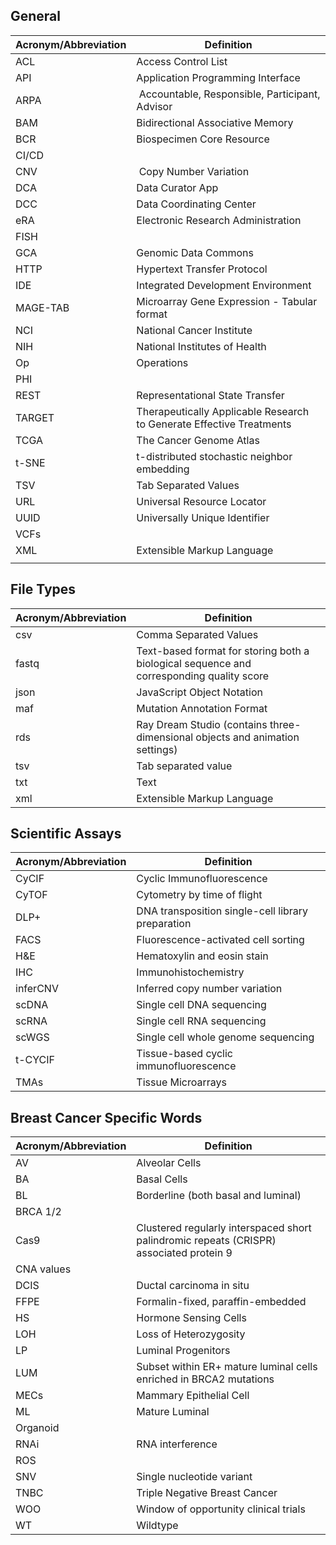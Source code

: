 ## General 

| Acronym/Abbreviation         | Definition                                                                               |
| ---------------------------- | ---------------------------------------------------------------------------------------- |
| ACL                          | Access Control List                                                                      |
| API                          | Application Programming Interface                                                        |
| ARPA                         |  Accountable, Responsible, Participant, Advisor                                          |
| BAM                          | Bidirectional Associative Memory                                                         |
| BCR                          | Biospecimen Core Resource                                                                |
| CI/CD                        |                                                                                          |
| CNV                          |  Copy Number Variation                                                                   |
| DCA                          | Data Curator App                                                                         |
| DCC                          | Data Coordinating Center                                                                 |
| eRA                          | Electronic Research Administration                                                       |
| FISH                         |                                                                                          |
| GCA                          | Genomic Data Commons                                                                     |
| HTTP                         | Hypertext Transfer Protocol                                                              |
| IDE                          | Integrated Development Environment                                                       |
| MAGE-TAB                     | Microarray Gene Expression - Tabular format                                              |
| NCI                          | National Cancer Institute                                                                |
| NIH                          | National Institutes of Health                                                            |
| Op                           | Operations                                                                               |
| PHI                          |                                                                                          |
| REST                         | Representational State Transfer                                                          |
| TARGET                       | Therapeutically Applicable Research to Generate Effective Treatments                     |
| TCGA                         | The Cancer Genome Atlas                                                                  |
| t-SNE                        | t-distributed stochastic neighbor embedding                                              |
| TSV                          | Tab Separated Values                                                                     |
| URL                          | Universal Resource Locator                                                               |
| UUID                         | Universally Unique Identifier                                                            |
| VCFs                         |                                                                                          |
| XML                          | Extensible Markup Language                                                               |
|                              |                                                                                          |

##  File Types                                                                                                             

| Acronym/Abbreviation         | Definition                                                                               |
| ---------------------------- | ---------------------------------------------------------------------------------------- |
| csv                          | Comma Separated Values                                                                   |
| fastq                        | Text-based format for storing both a biological sequence and corresponding quality score |
| json                         | JavaScript Object Notation                                                               |
| maf                          | Mutation Annotation Format                                                               |
| rds                          | Ray Dream Studio (contains three-dimensional objects and animation settings)             |
| tsv                          | Tab separated value                                                                      |
| txt                          | Text                                                                                     |
| xml                          | Extensible Markup Language                                                               |


## Scientific Assays                                                                                              

| Acronym/Abbreviation         | Definition                                                                               |
| ---------------------------- | ---------------------------------------------------------------------------------------- |
| CyCIF                        | Cyclic Immunofluorescence                                                                |
| CyTOF                        | Cytometry by time of flight                                                              |
| DLP+                         | DNA transposition single-cell library preparation                                        |
| FACS                         | Fluorescence-activated cell sorting                                                      |
| H&E                          | Hematoxylin and eosin stain                                                              |
| IHC                          | Immunohistochemistry                                                                     |
| inferCNV                     | Inferred copy number variation                                                           |
| scDNA                        | Single cell DNA sequencing                                                               |
| scRNA                        | Single cell RNA sequencing                                                               |
| scWGS                        | Single cell whole genome sequencing                                                      |
| t-CYCIF                      | Tissue-based cyclic immunofluorescence                                                   |
| TMAs                         | Tissue Microarrays                                                                       |


## Breast Cancer Specific Words                                                                                          

| Acronym/Abbreviation         | Definition                                                                               |
| ---------------------------- | ---------------------------------------------------------------------------------------- |
| AV                           | Alveolar Cells                                                                           |
| BA                           | Basal Cells                                                                              |
| BL                           | Borderline (both basal and luminal)                                                      |
| BRCA 1/2                     |                                                                                          |
| Cas9                         | Clustered regularly interspaced short palindromic repeats (CRISPR) associated protein 9  |
| CNA values                   |                                                                                          |
| DCIS                         | Ductal carcinoma in situ                                                                 |
| FFPE                         | Formalin-fixed, paraffin-embedded                                                        |
| HS                           | Hormone Sensing Cells                                                                    |
| LOH                          | Loss of Heterozygosity                                                                   |
| LP                           | Luminal Progenitors                                                                      |
| LUM                          | Subset within ER+ mature luminal cells enriched in BRCA2 mutations                       |
| MECs                         | Mammary Epithelial Cell                                                                  |
| ML                           | Mature Luminal                                                                           |
| Organoid                     |                                                                                          |
| RNAi                         | RNA interference                                                                         |
| ROS                          |                                                                                          |
| SNV                          | Single nucleotide variant                                                                |
| TNBC                         | Triple Negative Breast Cancer                                                            |
| WOO                          | Window of opportunity clinical trials                                                    |
| WT                           | Wildtype                                                                                 |
